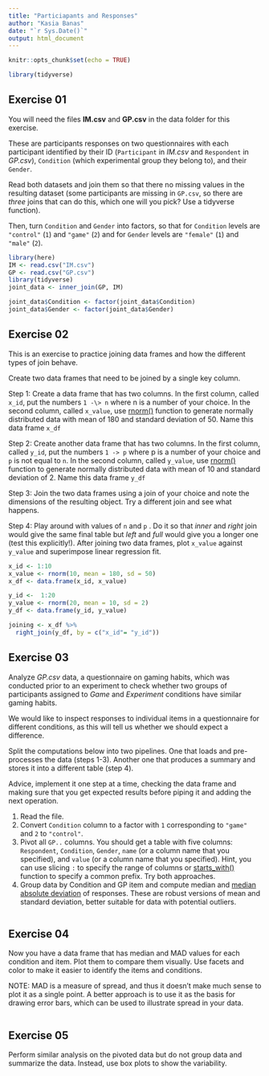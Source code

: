 ```yaml
---
title: "Particiapants and Responses"
author: "Kasia Banas"
date: "`r Sys.Date()`"
output: html_document
---
```


```r
knitr::opts_chunk$set(echo = TRUE)

library(tidyverse)

```

## Exercise 01

You will need the files **IM.csv** and **GP.csv** in the data folder for this exercise.

These are participants responses on two questionnaires with each participant identified by their ID (`Participant` in *IM.csv* and `Respondent` in *GP.csv*), `Condition` (which experimental group they belong to), and their `Gender`.

Read both datasets and join them so that there no missing values in the resulting dataset (some participants are missing in `GP.csv`, so there are *three* joins that can do this, which one will you pick? Use a tidyverse function).

Then, turn `Condition` and `Gender` into factors, so that for `Condition` levels are `"control"` (`1`) and `"game"` (`2`) and for `Gender` levels are `"female"` (`1`) and `"male"` (`2`).

```r
library(here)
IM <- read.csv("IM.csv")
GP <- read.csv("GP.csv")
library(tidyverse)
joint_data <- inner_join(GP, IM)

joint_data$Condition <- factor(joint_data$Condition)
joint_data$Gender <- factor(joint_data$Gender)
```

## Exercise 02

This is an exercise to practice joining data frames and how the different types of join behave.

Create two data frames that need to be joined by a single key column.

Step 1: Create a data frame that has two columns. In the first column, called `x_id`, put the numbers `1 -\> n` where n is a number of your choice. In the second column, called `x_value`, use [rnorm()](https://stat.ethz.ch/R-manual/R-devel/library/stats/html/Normal.html) function to generate normally distributed data with mean of 180 and standard deviation of 50. Name this data frame `x_df`

Step 2: Create another data frame that has two columns. In the first column, called `y_id`, put the numbers `1 -> p` where p is a number of your choice and `p` is not equal to `n`. In the second column, called `y_value`, use [rnorm()](https://stat.ethz.ch/R-manual/R-devel/library/stats/html/Normal.html) function to generate normally distributed data with mean of 10 and standard deviation of 2. Name this data frame `y_df`

Step 3: Join the two data frames using a join of your choice and note the dimensions of the resulting object. Try a different join and see what happens.

Step 4: Play around with values of `n` and `p` . Do it so that *inner* and *right* join would give the same final table but *left* and *full* would give you a longer one (test this explicitly!). After joining two data frames, plot `x_value` against `y_value` and superimpose linear regression fit.

```r
x_id <- 1:10
x_value <- rnorm(10, mean = 180, sd = 50)
x_df <- data.frame(x_id, x_value)

y_id <-  1:20
y_value <- rnorm(20, mean = 10, sd = 2)
y_df <- data.frame(y_id, y_value)

joining <- x_df %>% 
  right_join(y_df, by = c("x_id"= "y_id"))
```


## Exercise 03

Analyze *GP.csv* data, a questionnaire on gaming habits, which was conducted prior to an experiment to check whether two groups of participants assigned to *Game* and *Experiment* conditions have similar gaming habits.

We would like to inspect responses to individual items in a questionnaire for different conditions, as this will tell us whether we should expect a difference.

Split the computations below into two pipelines. One that loads and pre-processes the data (steps 1-3). Another one that produces a summary and stores it into a different table (step 4).

Advice, implement it one step at a time, checking the data frame and making sure that you get expected results before piping it and adding the next operation.

1.  Read the file.
2.  Convert `Condition` column to a factor with `1` corresponding to `"game"` and `2` to `"control"`.
3.  Pivot all `GP..` columns. You should get a table with five columns: `Respondent`, `Condition`, `Gender`, `name` (or a column name that you specified), and `value` (or a column name that you specified). Hint, you can use slicing `:` to specify the range of columns or [starts_with()](https://tidyselect.r-lib.org/reference/starts_with.html) function to specify a common prefix. Try both approaches.
4.  Group data by Condition and GP item and compute median and [median absolute deviation](https://stat.ethz.ch/R-manual/R-devel/library/stats/html/mad.html) of responses. These are robust versions of mean and standard deviation, better suitable for data with potential outliers.

```r

```

## Exercise 04

Now you have a data frame that has median and MAD values for each condition and item. Plot them to compare them visually. Use facets and color to make it easier to identify the items and conditions.

NOTE: MAD is a measure of spread, and thus it doesn’t make much sense to plot it as a single point. A better approach is to use it as the basis for drawing error bars, which can be used to illustrate spread in your data.

```r

```

## Exercise 05

Perform similar analysis on the pivoted data but do not group data and summarize the data. Instead, use box plots to show the variability.

```r

```
